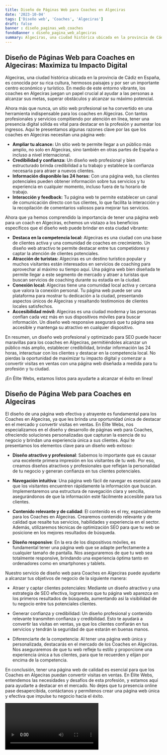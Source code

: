 ```yaml
---
title: Diseño de Páginas Web para Coaches en Algeciras
date: '2023-10-04'
tags: ['Diseño web', 'Coaches', 'Algeciras']
draft: false
banner : diseño_paginas_web_coaches
fondoBanner : diseño_pagina_web_algeciras
summary: Algeciras, una ciudad histórica ubicada en la provincia de Cádiz en España, es conocida por su rica cultura, hermosos paisajes y por ser un importante centro económico y turístico. En medio de este entorno vibrante, los coaches en Algeciras juegan un papel crucial al ayudar a las personas a alcanzar sus metas, superar obstáculos y alcanzar su máximo potencial.
---
```


## Diseño de Páginas Web para Coaches en Algeciras: Maximiza tu Impacto Digital

Algeciras, una ciudad histórica ubicada en la provincia de Cádiz en España, es conocida por su rica cultura, hermosos paisajes y por ser un importante centro económico y turístico. En medio de este entorno vibrante, los coaches en Algeciras juegan un papel crucial al ayudar a las personas a alcanzar sus metas, superar obstáculos y alcanzar su máximo potencial.

Ahora más que nunca, un sitio web profesional se ha convertido en una herramienta indispensable para los coaches en Algeciras. Con tantos profesionales y servicios compitiendo por atención en línea, tener una presencia digital sólida es vital para destacar en la profesión y aumentar los ingresos. Aquí te presentamos algunas razones clave por las que los coaches en Algeciras necesitan una página web:

- **Ampliar tu alcance:** Un sitio web te permite llegar a un público más amplio, no solo en Algeciras, sino también en otras partes de España o incluso a nivel internacional.
- **Credibilidad y confianza:** Un diseño web profesional y bien estructurado brinda credibilidad a tu trabajo y establece la confianza necesaria para atraer a nuevos clientes.
- **Información disponible las 24 horas:** Con una página web, tus clientes potenciales pueden obtener información sobre tus servicios y tu experiencia en cualquier momento, incluso fuera de tu horario de trabajo.
- **Interacción y feedback:** Tu página web te permite establecer un canal de comunicación directo con tus clientes, lo que facilita la interacción y la recopilación de comentarios valiosos para mejorar tus servicios.

Ahora que ya hemos comprendido la importancia de tener una página web para un coach en Algeciras, echemos un vistazo a los beneficios específicos que el diseño web puede brindar en esta ciudad vibrante:

- **Destaca en la competencia local:** Algeciras es una ciudad con una base de clientes activa y una comunidad de coaches en crecimiento. Un diseño web atractivo te permite destacar entre tus competidores y captar la atención de clientes potenciales.
- **Atracción de turistas:** Algeciras es un destino turístico popular y muchos visitantes están interesados en servicios de coaching para aprovechar al máximo su tiempo aquí. Una página web bien diseñada te permite llegar a este segmento de mercado y atraer a turistas que buscan servicios de coaching durante su estadía en la ciudad.
- **Conexión local:** Algeciras tiene una comunidad local activa y cercana que valora la conexión personal. Tu página web puede ser una plataforma para mostrar tu dedicación a la ciudad, presentando aspectos únicos de Algeciras y resaltando testimonios de clientes locales satisfechos.
- **Accesibilidad móvil:** Algeciras es una ciudad moderna y las personas confían cada vez más en sus dispositivos móviles para buscar información. Un diseño web responsive asegurará que tu página sea accesible y mantenga su atractivo en cualquier dispositivo.

En resumen, un diseño web profesional y optimizado para SEO puede hacer maravillas para los coaches en Algeciras, permitiéndoles alcanzar un público más amplio, establecer credibilidad, brindar información las 24 horas, interactuar con los clientes y destacar en la competencia local. No pierdas la oportunidad de maximizar tu impacto digital y comenzar a convertir visitas en ventas con una página web diseñada a medida para tu profesión y tu ciudad.

¡En Élite Webs, estamos listos para ayudarte a alcanzar el éxito en línea!

<GifSeo />

<Cta />

## Diseño de Página Web para Coaches en Algeciras

El diseño de una página web efectiva y atrayente es fundamental para los Coaches en Algeciras, ya que les brinda una oportunidad única de destacar en el mercado y convertir visitas en ventas. En Élite Webs, nos especializamos en el diseño y desarrollo de páginas web para Coaches, ofreciendo soluciones personalizadas que capturan la esencia de su negocio y brindan una experiencia única a sus clientes. Aquí te presentamos los elementos clave para un diseño web exitoso:

- **Diseño atractivo y profesional**: Sabemos lo importante que es causar una excelente primera impresión en los visitantes de tu web. Por eso, creamos diseños atractivos y profesionales que reflejan la personalidad de tu negocio y generan confianza en tus clientes potenciales.

- **Navegación intuitiva**: Una página web fácil de navegar es esencial para que los visitantes encuentren rápidamente la información que buscan. Implementaremos una estructura de navegación clara y sencilla, asegurándonos de que la información esté fácilmente accesible para tus clientes.

- **Contenido relevante y de calidad**: El contenido es el rey, especialmente para los Coaches en Algeciras. Crearemos contenido relevante y de calidad que resalte tus servicios, habilidades y experiencia en el sector. Además, utilizaremos técnicas de optimización SEO para que tu web se posicione en los mejores resultados de búsqueda.

- **Diseño responsive**: En la era de los dispositivos móviles, es fundamental tener una página web que se adapte perfectamente a cualquier tamaño de pantalla. Nos aseguraremos de que tu web sea totalmente responsive, brindando una experiencia óptima tanto en ordenadores como en smartphones y tablets.

Nuestro servicio de diseño web para Coaches en Algeciras puede ayudarte a alcanzar tus objetivos de negocio de la siguiente manera:

- Atraer y captar clientes potenciales: Mediante un diseño atractivo y una estrategia de SEO efectiva, lograremos que tu página web aparezca en los primeros resultados de búsqueda, aumentando así la visibilidad de tu negocio entre tus potenciales clientes.

- Generar confianza y credibilidad: Un diseño profesional y contenido relevante transmiten confianza y credibilidad. Esto te ayudará a convertir las visitas en ventas, ya que los clientes confiarán en tus servicios y tendrán la seguridad de que estarán en buenas manos.

- Diferenciarte de la competencia: Al tener una página web única y personalizada, destacarás en el mercado de los Coaches en Algeciras. Nos aseguraremos de que tu web refleje tu estilo y proporcione una experiencia única a tus clientes, para que te recuerden y elijan por encima de la competencia.

En conclusión, tener una página web de calidad es esencial para que los Coaches en Algeciras puedan convertir visitas en ventas. En Élite Webs, entendemos las necesidades y desafíos de esta profesión, y estamos aquí para ayudarte a destacar en el mercado. No dejes que tu presencia online pase desapercibida, contáctanos y permítenos crear una página web única y efectiva que impulse tu negocio hacia el éxito.

<Video />

<CtaBot job='Coaches' city='Algeciras'/>

<Gmaps query='Algeciras+españa+maps' />